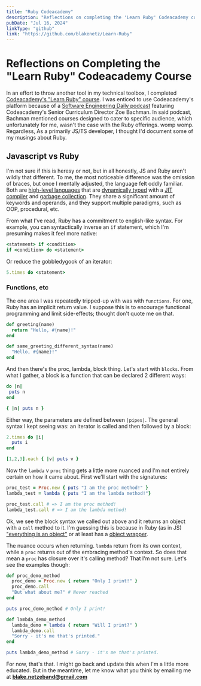 ```yaml
---
title: "Ruby Codeacademy"
description: "Reflections on completing the 'Learn Ruby' Codeacademy course"
pubDate: "Jul 16, 2024"
linkType: "github"
link: "https://github.com/blakenetz/Learn-Ruby"
---
```


# Reflections on Completing the "Learn Ruby" Codeacademy Course

In an effort to throw another tool in my technical toolbox, I completed
[Codeacademy's "Learn Ruby" course](https://www.codecademy.com/courses/learn-ruby).
I was enticed to use Codeacademy's platform because of a
[Software Engineering Daily podcast](https://softwareengineeringdaily.com/2024/06/18/16909/?utm_source=rss&utm_medium=rss&utm_campaign=16909)
featuring Codeacademy's Senior Curriculum Director Zoe Bachman. In said podcast,
Bachman mentioned courses designed to cater to specific audience, which
unfortunately for me, wasn't the case with the Ruby offerings. womp womp.
Regardless, As a primarily JS/TS developer, I thought I'd document some of my
musings about Ruby.

## Javascript vs Ruby

I'm not sure if this is heresy or not, but in all honestly, JS and Ruby aren't
wildly that different. To me, the most noticeable difference was the omission of
braces, but once I mentally adjusted, the language felt oddly familiar. Both are
[high-level languages](https://en.wikipedia.org/wiki/High-level_programming_language)
that are
[dynamically typed](https://developer.mozilla.org/en-US/docs/Glossary/Dynamic_typing)
with a
[JIT compiler](https://www.freecodecamp.org/news/just-in-time-compilation-explained/)
and
[garbage collection](<https://en.wikipedia.org/wiki/Garbage_collection_(computer_science)>).
They share a significant amount of keywords and operands, and they support
multiple paradigms, such as OOP, procedural, etc.

From what I've read, Ruby has a commitment to english-like syntax. For example,
you can syntactically inverse an `if` statement, which I'm presuming makes it
feel more native:

```rb
<statement> if <condition>
if <condition> do <statement>
```

Or reduce the gobbledygook of an iterator:

```rb
5.times do <statement>
```

### Functions, etc

The one area I was repeatedly tripped-up with was with `functions`. For one,
Ruby has an implicit return value. I suppose this is to encourage functional
programming and limit side-effects; thought don't quote me on that.

```rb
def greeting(name)
  return "Hello, #{name}!"
end

def same_greeting_different_syntax(name)
  "Hello, #{name}!"
end
```

And then there's the proc, lambda, block thing. Let's start with `blocks`. From
what I gather, a block is a function that can be declared 2 different ways:

```rb
do |n|
 puts n
end

{ |n| puts n }
```

Either way, the parameters are defined between `|pipes|`. The general syntax I
kept seeing was: an iterator is called and then followed by a block:

```rb
2.times do |i|
  puts i
end

[1,2,3].each { |v| puts v }
```

Now the `lambda` v `proc` thing gets a little more nuanced and I'm not entirely
certain on how it came about. First we'll start with the signatures:

```rb
proc_test = Proc.new { puts "I am the proc method!" }
lambda_test = lambda { puts "I am the lambda method!"}

proc_test.call # => I am the proc method!
lambda_test.call # => I am the lambda method!
```

Ok, we see the block syntax we called out above and it returns an object with a
`call` method to it. I'm guessing this is because in Ruby (as in JS)
["everything is an object"](https://ruby-doc.org/core-2.5.1/Object.html) or at
least has a
[object wrapper](https://stackoverflow.com/questions/9108925/how-is-almost-everything-in-javascript-an-object/9110389#9110389).

The nuance occurs when returning. `lambda` return from its own context, while a
`proc` returns out of the embracing method's context. So does that mean a `proc`
has closure over it's calling method? That I'm not sure. Let's see the examples
though:

```rb
def proc_demo_method
  proc_demo = Proc.new { return "Only I print!" }
  proc_demo.call
  "But what about me?" # Never reached
end

puts proc_demo_method # Only I print!

def lambda_demo_method
  lambda_demo = lambda { return "Will I print?" }
  lambda_demo.call
  "Sorry - it's me that's printed."
end

puts lambda_demo_method # Sorry - it's me that's printed.
```

For now, that's that. I might go back and update this when I'm a little more
educated. But in the meantime, let me know what you think by emailing me at
**blake.netzeband@gmail.com**
